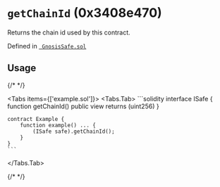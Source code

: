 

<LegacyCallout />

# `getChainId` (0x3408e470)



Returns the chain id used by this contract.


Defined in [` GnosisSafe.sol`](https://github.com/safe-global/safe-smart-account/tree/v1.3.0/contracts/GnosisSafe.sol#L340)


## Usage

{/* <!-- vale off --> */}

<Tabs items={['example.sol']}>
  <Tabs.Tab>
    ```solidity
    interface ISafe {
        function getChainId() public view returns (uint256)
    }

    contract Example {
        function example() ... {
            (ISafe safe).getChainId();
        }
    }
    ```
  </Tabs.Tab>
</Tabs>

{/* <!-- vale on --> */}






